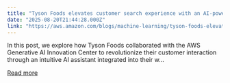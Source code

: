 ```yaml
---
title: "Tyson Foods elevates customer search experience with an AI-powered conversational assistant"
date: "2025-08-20T21:44:28.000Z"
link: "https://aws.amazon.com/blogs/machine-learning/tyson-foods-elevates-customer-search-experience-with-an-ai-powered-conversational-assistant/"
---
```


In this post, we explore how Tyson Foods collaborated with the AWS Generative AI Innovation Center to revolutionize their customer interaction through an intuitive AI assistant integrated into their w...

[Read more](https://aws.amazon.com/blogs/machine-learning/tyson-foods-elevates-customer-search-experience-with-an-ai-powered-conversational-assistant/)
